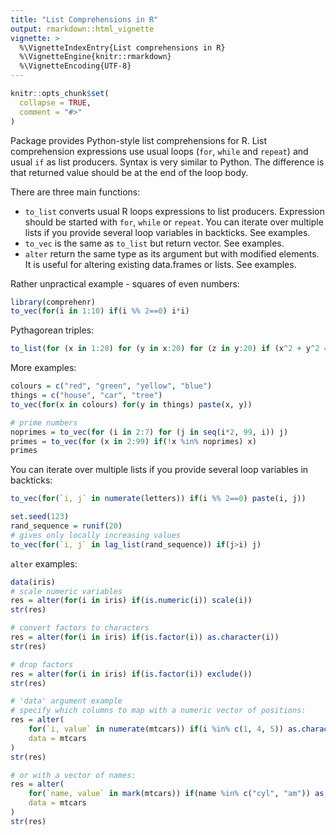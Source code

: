 ```yaml
---
title: "List Comprehensions in R"
output: rmarkdown::html_vignette
vignette: >
  %\VignetteIndexEntry{List comprehensions in R}
  %\VignetteEngine{knitr::rmarkdown}
  %\VignetteEncoding{UTF-8}
---
```


```r
knitr::opts_chunk$set(
  collapse = TRUE,
  comment = "#>"
)
```

Package provides Python-style list comprehensions for R. List comprehension
expressions use usual loops (`for`, `while` and `repeat`) and usual `if` as
list producers. Syntax is very similar to Python. The difference is that
returned value should be at the end of the loop body.

There are three main functions:

- `to_list` converts usual R loops expressions to list producers. Expression should be started with `for`, `while` or `repeat`. You can iterate over multiple lists if you provide several loop variables in backticks. See examples.
- `to_vec` is the same as `to_list` but return vector. See examples.
- `alter` return the same type as its argument but with modified elements. It is useful for altering existing data.frames or lists. See examples.

Rather unpractical example - squares of even numbers:
```r
library(comprehenr)
to_vec(for(i in 1:10) if(i %% 2==0) i*i)
```
Pythagorean triples:
```r
to_list(for (x in 1:20) for (y in x:20) for (z in y:20) if (x^2 + y^2 == z^2) c(x, y, z))
```
More examples:
```r
colours = c("red", "green", "yellow", "blue")
things = c("house", "car", "tree")
to_vec(for(x in colours) for(y in things) paste(x, y))

# prime numbers
noprimes = to_vec(for (i in 2:7) for (j in seq(i*2, 99, i)) j)
primes = to_vec(for (x in 2:99) if(!x %in% noprimes) x)
primes
```

You can iterate over multiple lists if you provide several loop variables in backticks:
```r
to_vec(for(`i, j` in numerate(letters)) if(i %% 2==0) paste(i, j))

set.seed(123)
rand_sequence = runif(20)
# gives only locally increasing values
to_vec(for(`i, j` in lag_list(rand_sequence)) if(j>i) j)

```

`alter` examples:
```r
data(iris)
# scale numeric variables
res = alter(for(i in iris) if(is.numeric(i)) scale(i))
str(res)

# convert factors to characters
res = alter(for(i in iris) if(is.factor(i)) as.character(i))
str(res)

# drop factors
res = alter(for(i in iris) if(is.factor(i)) exclude())
str(res)

# 'data' argument example
# specify which columns to map with a numeric vector of positions:
res = alter(
    for(`i, value` in numerate(mtcars)) if(i %in% c(1, 4, 5)) as.character(value),
    data = mtcars
)
str(res)

# or with a vector of names:
res = alter(
    for(`name, value` in mark(mtcars)) if(name %in% c("cyl", "am")) as.character(value),
    data = mtcars
)
str(res)
```
